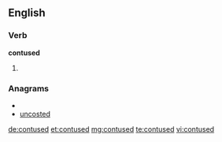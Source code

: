 ==English==

===Verb===
'''contused'''

# {{past of|[[contuse]]}}

===Anagrams===
* {{alphagram|cdenostu}}
* [[uncosted#English|uncosted]]

[[de:contused]]
[[et:contused]]
[[mg:contused]]
[[te:contused]]
[[vi:contused]]